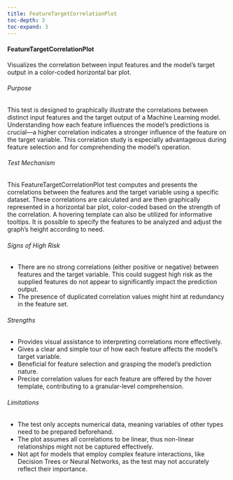 ```yaml
---
title: FeatureTargetCorrelationPlot
toc-depth: 3
toc-expand: 3
---
```







#### FeatureTargetCorrelationPlot

Visualizes the correlation between input features and the model's target output in a color-coded horizontal bar
plot.

###### Purpose

This test is designed to graphically illustrate the correlations between distinct input features and the target
output of a Machine Learning model. Understanding how each feature influences the model's predictions is crucial—a
higher correlation indicates a stronger influence of the feature on the target variable. This correlation study is
especially advantageous during feature selection and for comprehending the model's operation.

###### Test Mechanism

This FeatureTargetCorrelationPlot test computes and presents the correlations between the features and the target
variable using a specific dataset. These correlations are calculated and are then graphically represented in a
horizontal bar plot, color-coded based on the strength of the correlation. A hovering template can also be utilized
for informative tooltips. It is possible to specify the features to be analyzed and adjust the graph's height
according to need.

###### Signs of High Risk

- There are no strong correlations (either positive or negative) between features and the target variable. This
could suggest high risk as the supplied features do not appear to significantly impact the prediction output.
- The presence of duplicated correlation values might hint at redundancy in the feature set.

###### Strengths

- Provides visual assistance to interpreting correlations more effectively.
- Gives a clear and simple tour of how each feature affects the model's target variable.
- Beneficial for feature selection and grasping the model's prediction nature.
- Precise correlation values for each feature are offered by the hover template, contributing to a granular-level
comprehension.

###### Limitations

- The test only accepts numerical data, meaning variables of other types need to be prepared beforehand.
- The plot assumes all correlations to be linear, thus non-linear relationships might not be captured effectively.
- Not apt for models that employ complex feature interactions, like Decision Trees or Neural Networks, as the test
may not accurately reflect their importance.




 